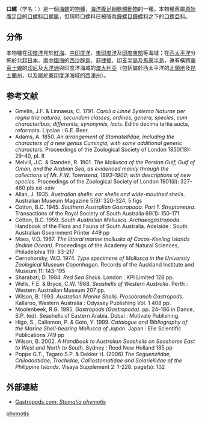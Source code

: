 {{Speciesbox
| taxon = Stomatia phymotis
| image = Stomatia phymotis 01.JPG
| image_caption = Five views of a shell of ''Stomatia phymotis''
| authority =  (Hebling, 1779) {{r|Helbling 1779|page1=124}}
| synonyms_ref = 
| synonyms =
* ''Haliotis imperforata'' <small>Gmelin, 1791</small>
* ''Stomatia australis'' <small>A. Adams, 1850</small>
* ''Stomatia obscurata'' <small>Lamarck, 1822</small>
* ''Stomatia (Miraconcha) obscura'' <small>Sowerby, G.B. III, 1874</small>
* ''Stomax furonculus'' <small>Montfort</small>
| display_parents = 3
}}

'''口螺'''（学名：''{{lang|la|Stomatia phymotis}}''）是一個[[海螺|海螺]]的[[物種|物種]]，[[海洋生物|海洋]][[腹足綱|腹足綱]][[軟體動物|軟體動物]]的一種{{r|WoRMS_216287}}。本物種舊屬[[原始腹足目|原始腹足目]]的[[口螺科|口螺科]][[口螺属|口螺属]]{{r|shell_6504 |zgdwz_100966}}，但現時口螺科已被降為[[鐘螺目|鐘螺目]][[鐘螺科|鐘螺科]]之下的[[口螺亞科|口螺亞科]]{{r|WoRMS_216287}}。

==分佈==
本物種在[[印度洋|印度洋]]見於[[紅海|紅海]]、[[中印度洋|中印度洋]]、[[東印度洋|東印度洋]]及[[印度|印度東部]]等海域；在[[西太平洋|西太平洋]]分佈於北起[[日本|日本]]、[[南中國海|南中國海]]的[[西沙群島|西沙群島]]{{R|shell_6504|shelldoc_420090220034_04}}、[[菲律賓|菲律賓]]、[[印支半島|印支半島]]及[[馬來半島|馬來半島]]，還有橫跨[[華萊士線|華萊士線]]的[[印尼|印尼]]{{r|shell_6504|shelldoc_720090224018}}及[[大洋洲|大洋洲]]與印度洋海域的[[澳大利亞|澳大利亞]]（包括屬於西太平洋的[[北領地|北領地]]及[[昆士蘭州|昆士蘭州]]，以及屬於[[東印度洋|東印度洋]]海域的[[西澳州|西澳州]]）。

==参考文献==
{{reflist|refs=
<ref name="shell_6504">{{cite web
 |url=http://shell.sinica.edu.tw/chinese/shellbase_detail.php?science_no=6504
 |title=国际贝库：口螺
 |publisher=台湾贝类资料库
 |access-date=2018-04-23
 |language=zh-hant
 |archive-date=2016-03-04
 |archive-url=https://web.archive.org/web/20160304125841/http://shell.sinica.edu.tw/chinese/shellbase_detail.php?science_no=6504
 |dead-url=no
 }}</ref>
<ref name="zgdwz_100966">{{cite book |chapter-url=http://zgdwz.lifescience.com.cn/animal/f/view-100966-cn.html |chapter=口螺 |url=http://zgdwz.lifescience.com.cn/animal/f/cn.html?juance_cns=W29&p=1 |title=中国动物志 无脊椎动物 |volume=第29卷 软体动物门 腹足纲 原始腹足目 马蹄螺总科 |editors=中国科学院中国动物志编辑委员会主编；[[董正之|董正之]]编著 |publisher=科学出版社 |year=2002 |isbn=703009509X |pages=210页 |access-date=2018-04-23 |language=zh-hans |archive-date=2018-04-24 |archive-url=https://web.archive.org/web/20180424071723/http://zgdwz.lifescience.com.cn/animal/f/cn.html?juance_cns=W29&p=1 |dead-url=yes }}</ref>
<ref name="shelldoc_420090220034_04">{{shelldoc_420090220034_04}}</ref>
<ref name="shelldoc_720090224018">{{shelldoc_720090224018}}</ref>
<ref name="Helbling 1779">{{cite book 
 |last=Helbling |first=G. S. |year=1779
 |chapter=XX. ''Stomatia phymotis''
 |chapter-url=https://gdz.sub.uni-goettingen.de/id/PPN624644928?tify=%7C%22pages%22:%5C134%5E,%22view%22:%22scan%22%7E
 |title=Beyträge zur Kenntniß neuer und seltener Konchylien: Aus einigen Wienerischen Sammlungen |journal=Abhandlungen einer Privatgesellschaft in Böhmen, zur Aufnahme der Mathematik, der vaterländischen Geschichte, und der Naturgeschichte |volume=4 |pages=102-131, pl. 1-4 |url=http://resolver.sub.uni-goettingen.de/purl?PPN624644928%7CLOG_0013 |language=de, la }}</ref>
<ref name="WoRMS_216287">{{WoRMS |id=216287 |title=''Stomatia phymotis'' Helbling, 1779 |db=MolluscaBase
 |last1=Vinarski |first1=Maxim
 |last2=Rosenberg|first2=Gary
 |last3=Bouchet  |first3=Philippe
 |last4=Vanden Berghe |first4=Edward
 |date=2019-06-11 |access-date=2020-04-14 }}</ref>
}}
* Gmelin, J.F. & Linnaeus, C. 1791. ''Caroli a Linné Systema Naturae per regna tria naturae, secundum classes, ordines, genera, species, cum characteribus, differentis, synonymis, locis.'' Editio decima tertia aucta, reformata. Lipsiae : G.E. Beer.
* Adams, A. 1850. ''An arrangement of Stomatellidae, including the characters of a new genus Cumingia, with some additional generic characters.'' Proceedings of the Zoological Society of London 1850(18): 29-40, pl. 8
* Melvill, J.C. & Standen, R. 1901. ''The Mollusca of the Persian Gulf, Gulf of Oman, and the Arabian Sea, as evidenced mainly through the collections of Mr. F.W. Townsend, 1893–1900; with descriptions of new species''. Proceedings of the Zoological Society of London 1901(ii): 327-460 pls xxi-xxiv 
* Allan, J. 1935. ''Australian shells: ear shells and wide-mouthed shells''. Australian Museum Magazine 5(9): 320-324, 5 figs
* Cotton, B.C. 1945. ''Southern Australian Gastropoda. Part 1. Streptoneura''. Transactions of the Royal Society of South Australia 69(1): 150-171
* Cotton, B.C. 1959. ''South Australian Mollusca. Archaeogastropoda''. Handbook of the Flora and Fauna of South Australia. Adelaide : South Australian Government Printer 449 pp
* Maes, V.O. 1967. ''The littoral marine mollusks of Cocos-Keeling Islands (Indian Ocean).'' Proceedings of the Academy of Natural Sciences, Philadelphia 119: 93-217
* Cernohorsky, W.O. 1974. ''Type specimens of Mollusca in the University Zoological Museum Copenhagen''. Records of the Auckland Institute and Museum 11: 143-195
* Sharabati, D. 1984. ''Red Sea Shells''. London : KPI Limited 128 pp.
* Wells, F.E. & Bryce, C.W. 1988. ''Seashells of Western Australia''. Perth : Western Australian Museum 207 pp.
* Wilson, B. 1993. ''Australian Marine Shells. Prosobranch Gastropods.'' Kallaroo, Western Australia : Odyssey Publishing Vol. 1 408 pp. 
* Moolenbeek, R.G. 1995. ''Gastropods (Gastropoda)''. pp. 24–186 in Dance, S.P. (ed). Seashells of Eastern Arabia. Dubai : Motivate Publishing.
* Higo, S., Callomon, P. & Goto, Y. 1999. ''Catalogue and Bibliography of the Marine Shell-bearing Mollusca of Japan''. Japan : Elle Scientific Publications 749 pp
* Wilson, B. 2002. ''A Handbook to Australian Seashells on Seashores East to West and North to South''. Sydney : Reed New Holland 185 pp
* Poppe G.T., Tagaro S.P. & Dekker H. (2006) ''The Seguenziidae, Chilodontidae, Trochidae, Calliostomatidae and Solariellidae of the Philippine Islands''. Visaya Supplement 2: 1-228. page(s): 102

==外部連結==
* [http://www.gastropods.com/5/Shell_2425.shtml Gastropods.com: ''Stomatia phymotis'']{{Wayback|url=http://www.gastropods.com/5/Shell_2425.shtml |date=20180518085459 }}
{{Taxonbar|from=Q7618730}}
[[Category:口螺属|phymotis]]